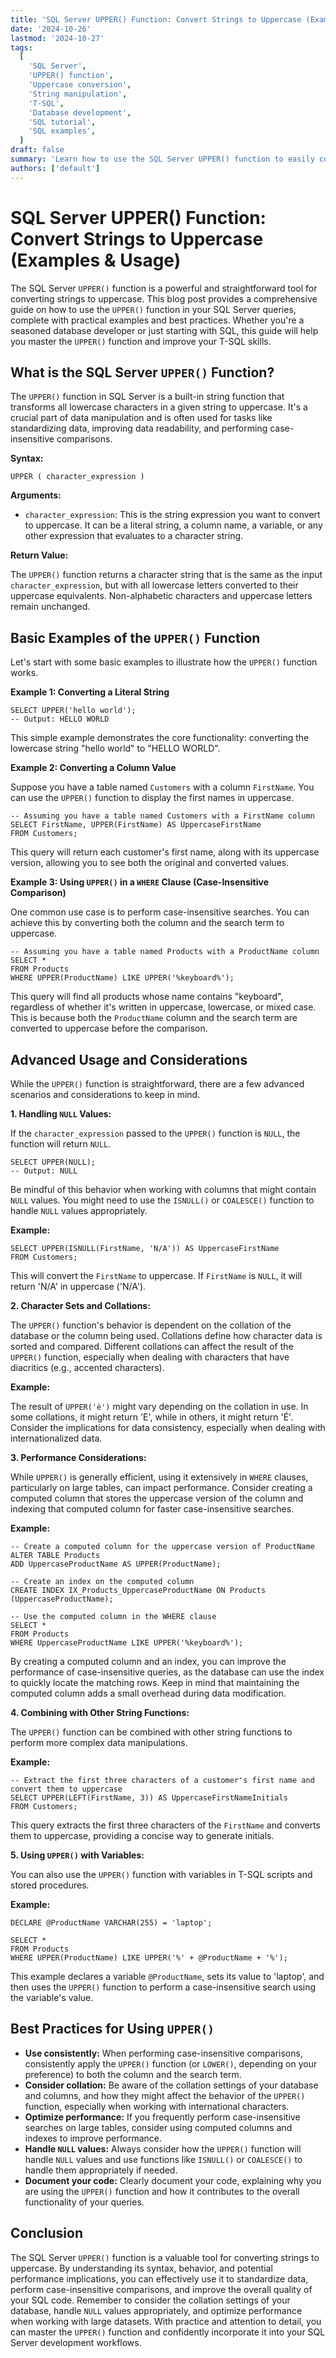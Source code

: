 ```yaml
---
title: 'SQL Server UPPER() Function: Convert Strings to Uppercase (Examples & Usage)'
date: '2024-10-26'
lastmod: '2024-10-27'
tags:
  [
    'SQL Server',
    'UPPER() function',
    'Uppercase conversion',
    'String manipulation',
    'T-SQL',
    'Database development',
    'SQL tutorial',
    'SQL examples',
  ]
draft: false
summary: 'Learn how to use the SQL Server UPPER() function to easily convert strings to uppercase. This comprehensive guide includes practical examples and best practices for efficient database development.'
authors: ['default']
---
```


# SQL Server UPPER() Function: Convert Strings to Uppercase (Examples & Usage)

The SQL Server `UPPER()` function is a powerful and straightforward tool for converting strings to uppercase. This blog post provides a comprehensive guide on how to use the `UPPER()` function in your SQL Server queries, complete with practical examples and best practices. Whether you're a seasoned database developer or just starting with SQL, this guide will help you master the `UPPER()` function and improve your T-SQL skills.

## What is the SQL Server `UPPER()` Function?

The `UPPER()` function in SQL Server is a built-in string function that transforms all lowercase characters in a given string to uppercase. It's a crucial part of data manipulation and is often used for tasks like standardizing data, improving data readability, and performing case-insensitive comparisons.

**Syntax:**

```plaintext
UPPER ( character_expression )
```

**Arguments:**

- `character_expression`: This is the string expression you want to convert to uppercase. It can be a literal string, a column name, a variable, or any other expression that evaluates to a character string.

**Return Value:**

The `UPPER()` function returns a character string that is the same as the input `character_expression`, but with all lowercase letters converted to their uppercase equivalents. Non-alphabetic characters and uppercase letters remain unchanged.

## Basic Examples of the `UPPER()` Function

Let's start with some basic examples to illustrate how the `UPPER()` function works.

**Example 1: Converting a Literal String**

```plaintext
SELECT UPPER('hello world');
-- Output: HELLO WORLD
```

This simple example demonstrates the core functionality: converting the lowercase string "hello world" to "HELLO WORLD".

**Example 2: Converting a Column Value**

Suppose you have a table named `Customers` with a column `FirstName`. You can use the `UPPER()` function to display the first names in uppercase.

```plaintext
-- Assuming you have a table named Customers with a FirstName column
SELECT FirstName, UPPER(FirstName) AS UppercaseFirstName
FROM Customers;
```

This query will return each customer's first name, along with its uppercase version, allowing you to see both the original and converted values.

**Example 3: Using `UPPER()` in a `WHERE` Clause (Case-Insensitive Comparison)**

One common use case is to perform case-insensitive searches. You can achieve this by converting both the column and the search term to uppercase.

```plaintext
-- Assuming you have a table named Products with a ProductName column
SELECT *
FROM Products
WHERE UPPER(ProductName) LIKE UPPER('%keyboard%');
```

This query will find all products whose name contains "keyboard", regardless of whether it's written in uppercase, lowercase, or mixed case. This is because both the `ProductName` column and the search term are converted to uppercase before the comparison.

## Advanced Usage and Considerations

While the `UPPER()` function is straightforward, there are a few advanced scenarios and considerations to keep in mind.

**1. Handling `NULL` Values:**

If the `character_expression` passed to the `UPPER()` function is `NULL`, the function will return `NULL`.

```plaintext
SELECT UPPER(NULL);
-- Output: NULL
```

Be mindful of this behavior when working with columns that might contain `NULL` values. You might need to use the `ISNULL()` or `COALESCE()` function to handle `NULL` values appropriately.

**Example:**

```plaintext
SELECT UPPER(ISNULL(FirstName, 'N/A')) AS UppercaseFirstName
FROM Customers;
```

This will convert the `FirstName` to uppercase. If `FirstName` is `NULL`, it will return 'N/A' in uppercase ('N/A').

**2. Character Sets and Collations:**

The `UPPER()` function's behavior is dependent on the collation of the database or the column being used. Collations define how character data is sorted and compared. Different collations can affect the result of the `UPPER()` function, especially when dealing with characters that have diacritics (e.g., accented characters).

**Example:**

The result of `UPPER('é')` might vary depending on the collation in use. In some collations, it might return 'E', while in others, it might return 'É'. Consider the implications for data consistency, especially when dealing with internationalized data.

**3. Performance Considerations:**

While `UPPER()` is generally efficient, using it extensively in `WHERE` clauses, particularly on large tables, can impact performance. Consider creating a computed column that stores the uppercase version of the column and indexing that computed column for faster case-insensitive searches.

**Example:**

```plaintext
-- Create a computed column for the uppercase version of ProductName
ALTER TABLE Products
ADD UppercaseProductName AS UPPER(ProductName);

-- Create an index on the computed column
CREATE INDEX IX_Products_UppercaseProductName ON Products (UppercaseProductName);

-- Use the computed column in the WHERE clause
SELECT *
FROM Products
WHERE UppercaseProductName LIKE UPPER('%keyboard%');
```

By creating a computed column and an index, you can improve the performance of case-insensitive queries, as the database can use the index to quickly locate the matching rows. Keep in mind that maintaining the computed column adds a small overhead during data modification.

**4. Combining with Other String Functions:**

The `UPPER()` function can be combined with other string functions to perform more complex data manipulations.

**Example:**

```plaintext
-- Extract the first three characters of a customer's first name and convert them to uppercase
SELECT UPPER(LEFT(FirstName, 3)) AS UppercaseFirstNameInitials
FROM Customers;
```

This query extracts the first three characters of the `FirstName` and converts them to uppercase, providing a concise way to generate initials.

**5. Using `UPPER()` with Variables:**

You can also use the `UPPER()` function with variables in T-SQL scripts and stored procedures.

**Example:**

```plaintext
DECLARE @ProductName VARCHAR(255) = 'laptop';

SELECT *
FROM Products
WHERE UPPER(ProductName) LIKE UPPER('%' + @ProductName + '%');
```

This example declares a variable `@ProductName`, sets its value to 'laptop', and then uses the `UPPER()` function to perform a case-insensitive search using the variable's value.

## Best Practices for Using `UPPER()`

- **Use consistently:** When performing case-insensitive comparisons, consistently apply the `UPPER()` function (or `LOWER()`, depending on your preference) to both the column and the search term.
- **Consider collation:** Be aware of the collation settings of your database and columns, and how they might affect the behavior of the `UPPER()` function, especially when working with international characters.
- **Optimize performance:** If you frequently perform case-insensitive searches on large tables, consider using computed columns and indexes to improve performance.
- **Handle `NULL` values:** Always consider how the `UPPER()` function will handle `NULL` values and use functions like `ISNULL()` or `COALESCE()` to handle them appropriately if needed.
- **Document your code:** Clearly document your code, explaining why you are using the `UPPER()` function and how it contributes to the overall functionality of your queries.

## Conclusion

The SQL Server `UPPER()` function is a valuable tool for converting strings to uppercase. By understanding its syntax, behavior, and potential performance implications, you can effectively use it to standardize data, perform case-insensitive comparisons, and improve the overall quality of your SQL code. Remember to consider the collation settings of your database, handle `NULL` values appropriately, and optimize performance when working with large datasets. With practice and attention to detail, you can master the `UPPER()` function and confidently incorporate it into your SQL Server development workflows.
